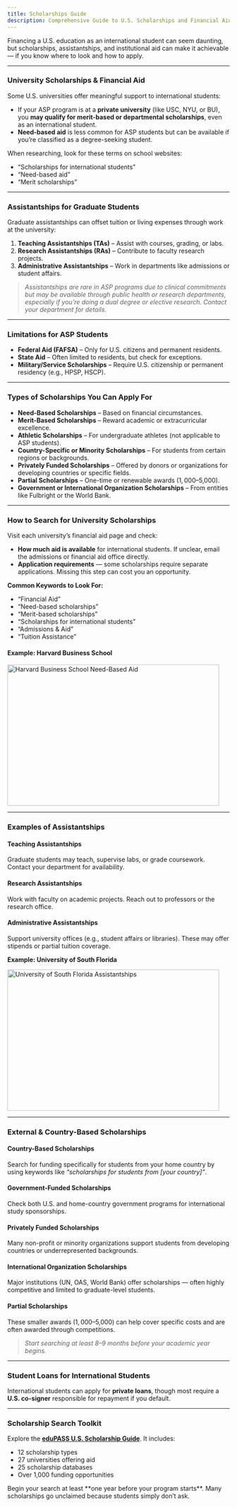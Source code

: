```yaml
---
title: Scholarships Guide
description: Comprehensive Guide to U.S. Scholarships and Financial Aid for International Dental Students
---
```


Financing a U.S. education as an international student can seem daunting, but scholarships, assistantships, and institutional aid can make it achievable — if you know where to look and how to apply.

---

### University Scholarships & Financial Aid

Some U.S. universities offer meaningful support to international students:

- If your ASP program is at a **private university** (like USC, NYU, or BU), you **may qualify for merit-based or departmental scholarships**, even as an international student.
- **Need-based aid** is less common for ASP students but can be available if you’re classified as a degree-seeking student.

When researching, look for these terms on school websites:

- “Scholarships for international students”
- “Need-based aid”
- “Merit scholarships”

---

### Assistantships for Graduate Students

Graduate assistantships can offset tuition or living expenses through work at the university:

1. **Teaching Assistantships (TAs)** – Assist with courses, grading, or labs.
2. **Research Assistantships (RAs)** – Contribute to faculty research projects.
3. **Administrative Assistantships** – Work in departments like admissions or student affairs.

> _Assistantships are rare in ASP programs due to clinical commitments but may be available through public health or research departments, especially if you’re doing a dual degree or elective research. Contact your department for details._

---

### Limitations for ASP Students

- **Federal Aid (FAFSA)** – Only for U.S. citizens and permanent residents.
- **State Aid** – Often limited to residents, but check for exceptions.
- **Military/Service Scholarships** – Require U.S. citizenship or permanent residency (e.g., HPSP, HSCP).

---

### Types of Scholarships You Can Apply For

- **Need-Based Scholarships** – Based on financial circumstances.
- **Merit-Based Scholarships** – Reward academic or extracurricular excellence.
- **Athletic Scholarships** – For undergraduate athletes (not applicable to ASP students).
- **Country-Specific or Minority Scholarships** – For students from certain regions or backgrounds.
- **Privately Funded Scholarships** – Offered by donors or organizations for developing countries or specific fields.
- **Partial Scholarships** – One-time or renewable awards ($1,000–$5,000).
- **Government or International Organization Scholarships** – From entities like Fulbright or the World Bank.

---

### How to Search for University Scholarships

Visit each university’s financial aid page and check:

- **How much aid is available** for international students. If unclear, email the admissions or financial aid office directly.
- **Application requirements** — some scholarships require separate applications. Missing this step can cost you an opportunity.

**Common Keywords to Look For:**

- “Financial Aid”
- “Need-based scholarships”
- “Merit-based scholarships”
- “Scholarships for international students”
- “Admissions & Aid”
- “Tuition Assistance”

#### Example: Harvard Business School

<Image
  width="480"
  height="320"
  alt="Harvard Business School Need-Based Aid"
  src="/imgs/harvard-need-based-aid.png"
/>

---

### Examples of Assistantships

#### Teaching Assistantships

Graduate students may teach, supervise labs, or grade coursework. Contact your department for availability.

#### Research Assistantships

Work with faculty on academic projects. Reach out to professors or the research office.

#### Administrative Assistantships

Support university offices (e.g., student affairs or libraries). These may offer stipends or partial tuition coverage.

**Example: University of South Florida**

<Image
  width="480"
  height="320"
  alt="University of South Florida Assistantships"
  src="/imgs/florida-assistantships.png"
/>

---

### External & Country-Based Scholarships

#### Country-Based Scholarships

Search for funding specifically for students from your home country by using keywords like _“scholarships for students from [your country]”_.

#### Government-Funded Scholarships

Check both U.S. and home-country government programs for international study sponsorships.

#### Privately Funded Scholarships

Many non-profit or minority organizations support students from developing countries or underrepresented backgrounds.

#### International Organization Scholarships

Major institutions (UN, OAS, World Bank) offer scholarships — often highly competitive and limited to graduate-level students.

#### Partial Scholarships

These smaller awards ($1,000–$5,000) can help cover specific costs and are often awarded through competitions.

> _Start searching at least 8–9 months before your academic year begins._

---

### Student Loans for International Students

International students can apply for **private loans**, though most require a **U.S. co-signer** responsible for repayment if you default.

---

### Scholarship Search Toolkit

Explore the [**eduPASS U.S. Scholarship
Guide**](https://www.edupass.org/paying-for-college/scholarships/the-edupass-toolkit-everything-international-students-need-to-know-to-get-a-scholarship-in-the-usa/).
It includes:

- 12 scholarship types
- 27 universities offering aid
- 25 scholarship databases
- Over 1,000 funding opportunities

<Aside>
  Begin your search at least **one year before your program starts**. Many scholarships go unclaimed
  because students simply don’t ask.
</Aside>
